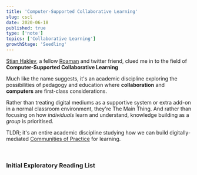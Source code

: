```yaml
---
title: 'Computer-Supported Collaborative Learning'
slug: cscl
date: 2020-06-18
published: true
type: ['note']
topics: ['Collaborative Learning']
growthStage: 'Seedling'
---
```


<p><a href="http://reganmian.net/blog/">Stian Haklev</a>, a fellow <a noStyle noTip href="/roam-garden">Roaman</a> and twitter friend, clued me in to the field of <b>Computer-Supported Collaborative Learning</b></p>

Much like the name suggests, it's an academic discipline exploring the possibilities of pedagogy and education where **collaboration** and **computers** are first-class considerations.

Rather than treating digital mediums as a supportive system or extra add-on in a normal classroom environment, they're The Main Thing. And rather than focusing on how _individuals_ learn and understand, knowledge building as a _group_ is prioritised.

TLDR; it's an entire academic discipline studying how we can build digitally-mediated <a href="http://edutechwiki.unige.ch/en/Community_of_practice">Communities of Practice</a> for learning.

<br />

<h3 style={{textAlign: 'center', marginBottom: '1em'}}>Initial Exploratory Reading List</h3>

<div style={{display: 'flex', flexWrap: 'wrap', justifyContent: 'center', flexDirection: 'row'}}>

<LinkCard title="Contributions to a Theoretical Framework for CSCL" author="Gerry Stahl" link="http://citeseerx.ist.psu.edu/viewdoc/download?doi=10.1.1.16.7179&rep=rep1&type=pdf" />

<LinkCard title="Technology Affordances for Intersubjective Learning: A Thematic Agenda for CSCL" author="Daniel D. Suthers" link="http://citeseerx.ist.psu.edu/viewdoc/download?doi=10.1.1.110.7981&rep=rep1&type=pdf" />

<LinkCard title="Knowledge Building: Theory, Pedagogy, and Technology" author="Marlene Scardamalia and Carl Bereiter" link="https://www.ikit.org/fulltext/2006_KBTheory.pdf" />

<LinkCard title="Jean Lave, Etienne Wenger and communities of practice" author="Infed.org" link="https://infed.org/mobi/jean-lave-etienne-wenger-and-communities-of-practice/" />

</div>